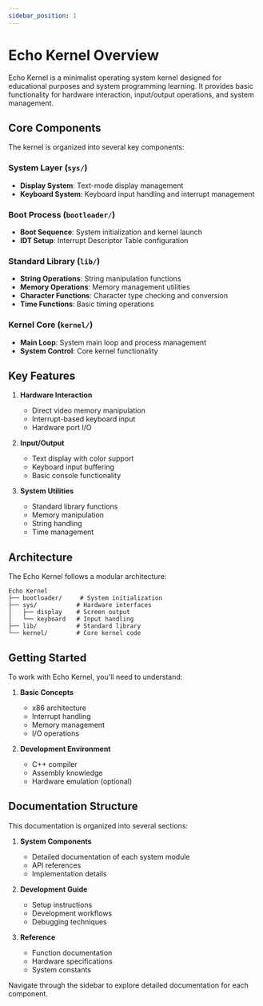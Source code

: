 ```yaml
---
sidebar_position: 1
---
```


# Echo Kernel Overview

Echo Kernel is a minimalist operating system kernel designed for educational purposes and system programming learning. It provides basic functionality for hardware interaction, input/output operations, and system management.

## Core Components

The kernel is organized into several key components:

### System Layer (`sys/`)
- **Display System**: Text-mode display management
- **Keyboard System**: Keyboard input handling and interrupt management

### Boot Process (`bootloader/`)
- **Boot Sequence**: System initialization and kernel launch
- **IDT Setup**: Interrupt Descriptor Table configuration

### Standard Library (`lib/`)
- **String Operations**: String manipulation functions
- **Memory Operations**: Memory management utilities
- **Character Functions**: Character type checking and conversion
- **Time Functions**: Basic timing operations

### Kernel Core (`kernel/`)
- **Main Loop**: System main loop and process management
- **System Control**: Core kernel functionality

## Key Features

1. **Hardware Interaction**
   - Direct video memory manipulation
   - Interrupt-based keyboard input
   - Hardware port I/O

2. **Input/Output**
   - Text display with color support
   - Keyboard input buffering
   - Basic console functionality

3. **System Utilities**
   - Standard library functions
   - Memory manipulation
   - String handling
   - Time management

## Architecture

The Echo Kernel follows a modular architecture:

```
Echo Kernel
├── bootloader/     # System initialization
├── sys/           # Hardware interfaces
│   ├── display    # Screen output
│   └── keyboard   # Input handling
├── lib/           # Standard library
└── kernel/        # Core kernel code
```

## Getting Started

To work with Echo Kernel, you'll need to understand:

1. **Basic Concepts**
   - x86 architecture
   - Interrupt handling
   - Memory management
   - I/O operations

2. **Development Environment**
   - C++ compiler
   - Assembly knowledge
   - Hardware emulation (optional)

## Documentation Structure

This documentation is organized into several sections:

1. **System Components**
   - Detailed documentation of each system module
   - API references
   - Implementation details

2. **Development Guide**
   - Setup instructions
   - Development workflows
   - Debugging techniques

3. **Reference**
   - Function documentation
   - Hardware specifications
   - System constants

Navigate through the sidebar to explore detailed documentation for each component.
